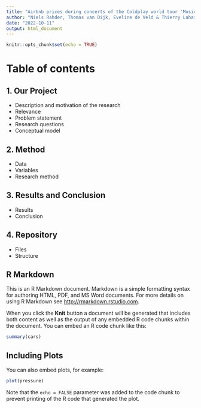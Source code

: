 ```yaml
---
title: "Airbnb prices during concerts of the Coldplay world tour 'Music of the Spheres'"
author: "Niels Rahder, Thomas van Dijk, Eveline de Veld & Thierry Lahaije"
date: "2022-10-11"
output: html_document
---
```


```r
knitr::opts_chunk$set(echo = TRUE)
```

# Table of contents

## 1. Our Project
* Description and motivation of the research
* Relevance
* Problem statement
* Research questions
* Conceptual model

## 2. Method
* Data
* Variables
* Research method

## 3. Results and Conclusion
* Results
* Conclusion

## 4. Repository
* Files
* Structure 


## R Markdown

This is an R Markdown document. Markdown is a simple formatting syntax for authoring HTML, PDF, and MS Word documents. For more details on using R Markdown see <http://rmarkdown.rstudio.com>.

When you click the **Knit** button a document will be generated that includes both content as well as the output of any embedded R code chunks within the document. You can embed an R code chunk like this:

```r
summary(cars)
```

## Including Plots

You can also embed plots, for example:

```r
plot(pressure)
```

Note that the `echo = FALSE` parameter was added to the code chunk to prevent printing of the R code that generated the plot.
